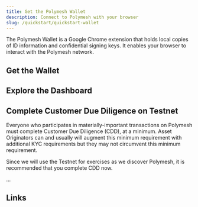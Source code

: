 ```yaml
---
title: Get the Polymesh Wallet
description: Connect to Polymesh with your browser
slug: /quickstart/quickstart-wallet
---
```


The Polymesh Wallet is a Google Chrome extension that holds local copies of ID information and confidential signing keys. It enables your browser to interact with the Polymesh network. 

## Get the Wallet


## Explore the Dashboard


## Complete Customer Due Diligence on Testnet

Everyone who participates in materially-important transactions on Polymesh must complete Customer Due Diligence (CDD), at a minimum. Asset Originators can and usually will augment this minimum requirement with additional KYC requirements but they may not circumvent this minimum requirement. 

Since we will use the Testnet for exercises as we discover Polymesh, it is recommended that you complete CDD now. 

...

## Links

